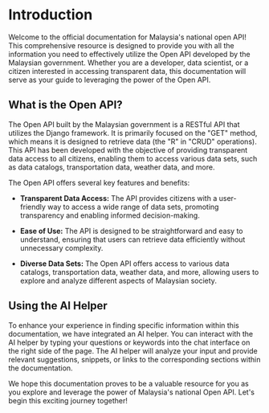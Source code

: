 # Introduction

Welcome to the official documentation for Malaysia's national open API! This comprehensive resource is designed to provide you with all the information you need to effectively utilize the Open API developed by the Malaysian government. Whether you are a developer, data scientist, or a citizen interested in accessing transparent data, this documentation will serve as your guide to leveraging the power of the Open API.

## What is the Open API?

The Open API built by the Malaysian government is a RESTful API that utilizes the Django framework. It is primarily focused on the "GET" method, which means it is designed to retrieve data (the "R" in "CRUD" operations). This API has been developed with the objective of providing transparent data access to all citizens, enabling them to access various data sets, such as data catalogs, transportation data, weather data, and more.

The Open API offers several key features and benefits:

- **Transparent Data Access:** The API provides citizens with a user-friendly way to access a wide range of data sets, promoting transparency and enabling informed decision-making.

- **Ease of Use:** The API is designed to be straightforward and easy to understand, ensuring that users can retrieve data efficiently without unnecessary complexity.

- **Diverse Data Sets:** The Open API offers access to various data catalogs, transportation data, weather data, and more, allowing users to explore and analyze different aspects of Malaysian society.

## Using the AI Helper

To enhance your experience in finding specific information within this documentation, we have integrated an AI helper. You can interact with the AI helper by typing your questions or keywords into the chat interface on the right side of the page. The AI helper will analyze your input and provide relevant suggestions, snippets, or links to the corresponding sections within the documentation.

We hope this documentation proves to be a valuable resource for you as you explore and leverage the power of Malaysia's national Open API. Let's begin this exciting journey together!
